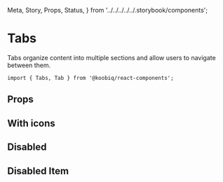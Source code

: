   Meta,
  Story,
  Props,
  Status,
} from '../../../../../.storybook/components';


<Meta of={Stories} />

# Tabs

<Status variant="experimental" />

Tabs organize content into multiple sections and allow users to navigate between them.

```tsx
import { Tabs, Tab } from '@koobiq/react-components';
```

<Story of={Stories.Base} />

## Props

<Props />

## With icons

<Story of={Stories.WithIcons} />

## Disabled

<Story of={Stories.Disabled} />

## Disabled Item

<Story of={Stories.DisabledItem} />
